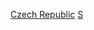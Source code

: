 {{Catnav|頁面分類|各種主題的頁面分類|按國家分類|各國人物|捷克人}}
{{Catnav|頁面分類|人物|各國人物|捷克人}}
{{Catnav|頁面分類|人物|各職業人物|运动员|射击运动员}}
{{Catnav|頁面分類|...|球類運動|射击|射击运动员}}
{{Commons category|Shooters from the Czech Republic}}

[[Category:各國射擊運動員|Czech Republic]]
[[Category:捷克運動員|S]]